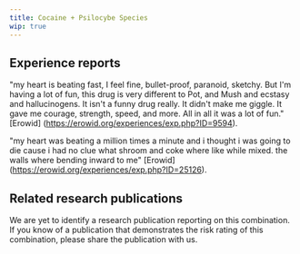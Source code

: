 ---
title: Cocaine + Psilocybe Species
wip: true
---

## Experience reports

"my heart is beating fast, I feel fine, bullet-proof, paranoid, sketchy. But I'm having a lot of fun, this drug is very different to Pot, and Mush and ecstasy and hallucinogens. It isn't a funny drug really. It didn't make me giggle. It gave me courage, strength, speed, and more. All in all it was a lot of fun." [Erowid] (https://erowid.org/experiences/exp.php?ID=9594).

"my heart was beating a million times a minute and i thought i was going to die cause i had no clue what shroom and coke where like while mixed. the walls where bending inward to me" [Erowid] (https://erowid.org/experiences/exp.php?ID=25126).

## Related research publications

We are yet to identify a research publication reporting on this combination. If you know of a publication that demonstrates the risk rating of this combination, please share the publication with us.
